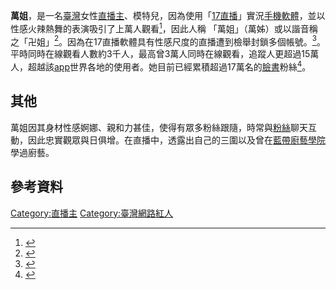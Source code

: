 {{cleanup-jargon|time=2015-10-10T23:39:14+00:00}}
{{copyedit|time=2015-10-10T23:39:14+00:00}}
{{Infobox person
| 姓名 = 萬姐
| 三圍 = 32F. 24. 34
| 國籍 = {{ROC}}
| 職業 = 網紅、模特兒、直播主
| 活躍時期 = 2015年－
}}
'''萬姐'''，是一名[[臺灣|臺灣]]女性[[直播主|直播主]]、模特兒，因為使用「[[17直播|17直播]]」實況[[手機軟體|手機軟體]]，並以性感火辣熱舞的表演吸引了上萬人觀看<ref>{{cite web|title=萬姊曬「駱駝蹄」、湯尼陳戳女乳！黃立成17直播超鹹濕|url=http://star.ettoday.net/news/566350|accessdate=18 Setember 2015|archive-date=2021-02-27|archive-url=https://web.archive.org/web/20210227015446/https://star.ettoday.net/news/566350|dead-url=no}}</ref>，因此人稱
「萬姐」（萬姊）或以諧音稱之「卍姐」<ref>{{cite web|title=港《17》女神超越萬姐　比基尼性感熱舞3萬人搶看|url=http://www.appledaily.com.tw/realtimenews/article/new/20150929/701656/|accessdate=29 Setember 2015|archive-date=2017-07-01|archive-url=https://web.archive.org/web/20170701103853/http://www.appledaily.com.tw/realtimenews/article/new/20150929/701656|dead-url=no}}</ref>。因為在17直播軟體具有性感尺度的直播遭到檢舉封鎖多個帳號。<ref>{{cite web|title=直播app人氣大爆衝　竟然是因為「她」...|url=http://www.appledaily.com.tw/realtimenews/article/new/20150922/696748/|accessdate=22 September 2015|archive-date=2017-07-19|archive-url=https://web.archive.org/web/20170719143423/http://www.appledaily.com.tw/realtimenews/article/new/20150922/696748|dead-url=no}}</ref>。平時同時在線觀看人數約3千人，最高曾3萬人同時在線觀看，追蹤人更超過15萬人，超越該[[app|app]]世界各地的使用者。她目前已經累積超過17萬名的[[臉書|臉書]]粉絲<ref>{{cite web|title=卍萬姊卍臉書粉絲團|url=https://www.facebook.com/unosixfanpage?fref=ts|accessdate=2015-10-11}}</ref>。

==其他==

萬姐因其身材性感婀娜、親和力甚佳，使得有眾多粉絲跟隨，時常與[[粉絲|粉絲]]聊天互動，因此忠實觀眾與日俱增。在直播中，透露出自己的三圍以及曾在[[藍帶廚藝學院|藍帶廚藝學院]]學過廚藝。

==參考資料==

[[Category:直播主|Category:直播主]]
[[Category:臺灣網路紅人|Category:臺灣網路紅人]]